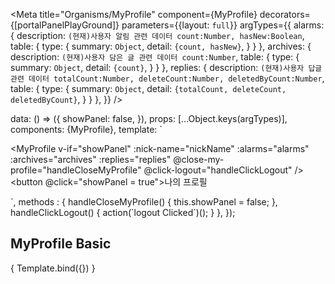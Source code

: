 
<Meta
  title="Organisms/MyProfile"
  component={MyProfile}
  decorators={[portalPanelPlayGround]}
  parameters={{layout: `full`}}
  argTypes={{
    alarms: {
      description: `(현재)사용자 알림 관련 데이터 count:Number, hasNew:Boolean`,
      table: {
        type: {
          summary: `Object`,
          detail: `{count, hasNew}`,
        }
      }
    },
    archives: {
      description: `(현재)사용자 담은 글 관련 데이터 count:Number`,
      table: {
        type: {
          summary: `Object`,
          detail: `{count}`,
        }
      }
    },
    replies: {
      description: `(현재)사용자 답글 관련 데이터 totalCount:Number, deleteCount:Number, deletedByCount:Number`,
      table: {
        type: {
          summary: `Object`,
          detail: `{totalCount, deleteCount, deletedByCount}`,
        }
      }
    },
  }}
/>

  data: () => ({
    showPanel: false,
  }),
  props: [...Object.keys(argTypes)],
  components: {MyProfile},
  template: `
    <div>
      <MyProfile
        v-if="showPanel"
        :nick-name="nickName"
        :alarms="alarms"
        :archives="archives"
        :replies="replies"
        @close-my-profile="handleCloseMyProfile"
        @click-logout="handleClickLogout"
      />
    <button @click="showPanel = true">나의 프로필</button>
  </div>
  `,
  methods : {
    handleCloseMyProfile() {
      this.showPanel = false;
    },
    handleClickLogout() {
      action(`logout Clicked`)();
    }
  },
});

## MyProfile Basic

<Canvas>
  <Story
    name="basic"
    args = {{
      nickName: `사람인HR`,
      alarms: {
        count: 2345,
        hasNew: true,
      },
      archives: {
        count: 45533,
      },
      replies: {
        totalCount: 23000,
        deleteCount: 200,
        deletedByCount: 10200,
      }
    }}
  >
    { Template.bind({}) }
  </Story>
</Canvas>
